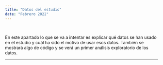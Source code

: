 ```yaml
---
title: "Datos del estudio"
date: "Febrero 2022"
---
```


<br>

En este apartado lo que se va a intentar es explicar qué datos se han usado en el estudio y cuál ha sido el motivo de usar esos datos. También se mostrará algo de código y se verá un primer análisis exploratorio de los datos.

----